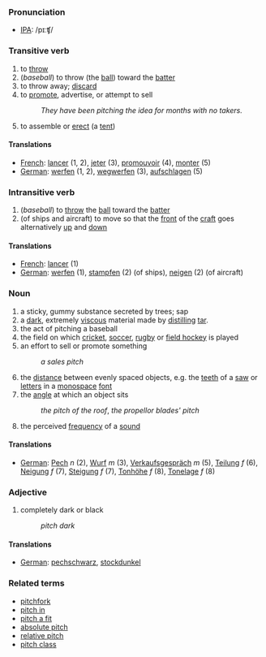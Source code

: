 === Pronunciation ===
* [[IPA]]: /pɪːʧ/

=== Transitive verb ===
# to [[throw]]
# (''baseball'') to throw (the [[ball]]) toward the [[batter]]
# to throw away; [[discard]]
# to [[promote]], advertise, or attempt to sell
#: ''They have been pitching the idea for months with no takers.''  
# to assemble or [[erect]] (a [[tent]]) 

====Translations====
*[[French]]: [[lancer]] (1, 2), [[jeter]] (3), [[promouvoir]] (4), [[monter]] (5)
*[[German]]: [[werfen]] (1, 2), [[wegwerfen]] (3), [[aufschlagen]] (5)

=== Intransitive verb ===
# (''baseball'') to [[throw]] the [[ball]] toward the [[batter]]
# (of ships and aircraft) to move so that the [[front]] of the [[craft]] goes alternatively [[up]] and [[down]]

====Translations====
*[[French]]: [[lancer]] (1)
*[[German]]: [[werfen]] (1), [[stampfen]] (2) (of ships), [[neigen]] (2) (of aircraft)

=== Noun ===
# a sticky, gummy substance secreted by trees; sap 
# a [[dark]], extremely [[viscous]] material made by [[distill]]ing [[tar]].
# the act of pitching a baseball
# the field on which [[cricket]], [[soccer]], [[rugby]] or [[field hockey]] is played
# an effort to sell or promote something 
#: ''a sales pitch''
# the [[distance]] between evenly spaced objects, e.g. the [[teeth]] of a [[saw]] or [[letters]] in a [[monospace]] [[font]]
# the [[angle]] at which an object sits
#: ''the pitch of the roof'', ''the propellor blades' pitch''
# the perceived [[frequency]] of a [[sound]]

====Translations====
*[[German]]: [[Pech]] ''n'' (2), [[Wurf]] ''m'' (3), [[Verkaufsgespräch]] ''m'' (5), [[Teilung]] ''f'' (6), [[Neigung]] ''f'' (7), [[Steigung]] ''f'' (7), [[Tonhöhe]] ''f'' (8), [[Tonelage]] ''f'' (8)

=== Adjective ===
# completely dark or black
#: ''pitch dark''

====Translations====
*[[German]]: [[pechschwarz]], [[stockdunkel]]

=== Related terms ===
*[[pitchfork]]
*[[pitch in]]
*[[pitch a fit]]
*[[absolute pitch]]
*[[relative pitch]]
*[[pitch class]]